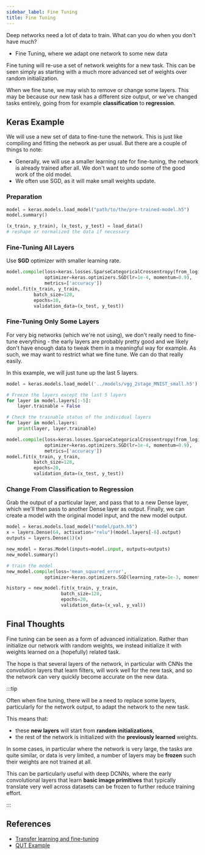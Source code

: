 ```yaml
---
sidebar_label: Fine Tuning
title: Fine Tuning
---
```


Deep networks need a lot of data to train. What can you do when you don't have much?

- Fine Tuning, where we adapt one network to some new data

Fine tuning will re-use a set of network weights for a new task.
This can be seen simply as starting with a much more advanced set of weights over random initialization.

When we fine tune, we may wish to remove or change some layers.
This may be because our new task has a different size output, or we've changed tasks entirely, going from for example **classification** to **regression**.

## Keras Example

We will use a new set of data to fine-tune the network. This is just like compiling and fitting the network as per usual.
But there are a couple of things to note:

- Generally, we will use a smaller learning rate for fine-tuning, the network is already trained after all.
  We don't want to undo some of the good work of the old model.
- We often use SGD, as it will make small weights update.

### Preparation

```python title="Load a pre-trained model"
model = keras.models.load_model("path/to/the/pre-trained-model.h5")
model.summary()
```

```python title="Load new data"
(x_train, y_train), (x_test, y_test) = load_data()
# reshape or normalized the data if necessary
```

### Fine-Tuning All Layers

Use **SGD** optimizer with smaller learning rate.

```python title="Fine-Tuning all layers"
model.compile(loss=keras.losses.SparseCategoricalCrossentropy(from_logits=True),
              optimizer=keras.optimizers.SGD(lr=1e-4, momentum=0.9),
              metrics=['accuracy'])
model.fit(x_train, y_train,
          batch_size=128,
          epochs=10,
          validation_data=(x_test, y_test))
```

### Fine-Tuning Only Some Layers

For very big networks (which we're not using), we don't really need to fine-tune everything -
the early layers are probably pretty good and we likely don't have enough data to tweak them in a meaningful way for example.
As such, we may want to restrict what we fine tune. We can do that really easily.

In this example, we will just tune up the last 5 layers.

```python title="Only fine-tuning some layers"
model = keras.models.load_model('../models/vgg_2stage_MNIST_small.h5')

# Freeze the layers except the last 5 layers
for layer in model.layers[:-5]:
    layer.trainable = False

# Check the trainable status of the individual layers
for layer in model.layers:
    print(layer, layer.trainable)
```

```python
model.compile(loss=keras.losses.SparseCategoricalCrossentropy(from_logits=True),
              optimizer=keras.optimizers.SGD(lr=1e-4, momentum=0.9),
              metrics=['accuracy'])
model.fit(x_train, y_train,
          batch_size=128,
          epochs=20,
          validation_data=(x_test, y_test))
```

### Change From Classification to Regression

Grab the output of a particular layer, and pass that to a new Dense layer, which we'll then pass to another Dense layer as output.
Finally, we can create a model with the original model input, and the new model output.

```python
model = keras.models.load_model("model/path.h5")
x = layers.Dense(64, activation="relu")(model.layers[-6].output)
outputs = layers.Dense(1)(x)

new_model = Keras.Model(inputs=model.input, outputs=outputs)
new_model.summary()
```

```python title="Train the new model"
# train the model
new_model.compile(loss='mean_squared_error',
              optimizer=keras.optimizers.SGD(learning_rate=1e-3, momentum=0.9))

history = new_model.fit(x_train, y_train,
                    batch_size=128,
                    epochs=20,
                    validation_data=(x_val, y_val))
```

## Final Thoughts

Fine tuning can be seen as a form of advanced initialization. Rather than initialize our network with random weights, we instead initialize it with weights learned on a (hopefully) related task.

The hope is that several layers of the network, in particular with CNNs the convolution layers that learn filters, will work well for the new task, and so the network can very quickly become accurate on the new data.

:::tip

Often when fine tuning, there will be a need to replace some layers,
particularly for the network output, to adapt the network to the new task.

This means that:

- these **new layers** will start from **random initializations**,
- the rest of the network is initialized with the **previously learned** weights.

In some cases, in particular where the network is very large, the tasks are quite similar,
or data is very limited, a number of layers may be **frozen** such their weights are not trained at all.

This can be particularly useful with deep DCNNs,
where the early convolutional layers that learn **basic image primitives** that typically translate very well across datasets can be frozen to further reduce training effort.

:::

## References

- [Transfer learning and fine-tuning](https://www.tensorflow.org/tutorials/images/transfer_learning)
- [QUT Example](https://github.com/xiaohai-huang/cab420-workspace/blob/master/work/machine-learning/week5/CAB420_DCNNs_Example_6_Fine_Tuning_and_Data_Augmentation.ipynb)
